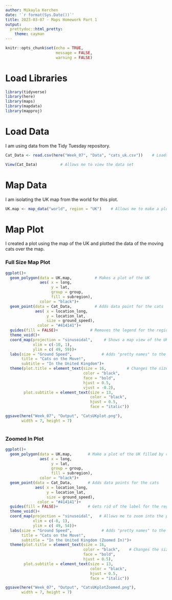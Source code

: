 ```yaml
---
author: Mikayla Kerchen
date: '`r format(Sys.Date())`'
title: 2023-03-07 - Maps Homework Part 1
output:
  prettydoc::html_pretty:
    theme: cayman
---
```


```r
knitr::opts_chunk$set(echo = TRUE,
                      message = FALSE,
                      warning = FALSE)
```

# Load Libraries

```r
library(tidyverse)
library(here)
library(maps)
library(mapdata)
library(mapproj)
```

# Load Data

I am using data from the Tidy Tuesday repository.

```r
Cat_Data <- read.csv(here("Week_07", "Data", "cats_uk.csv"))    # Loads the data

View(Cat_Data)          # Allows me to view the data set
```

# Map Data

I am isolating the UK map from the world for this plot.

```r
UK.map <- map_data("world", region = "UK")    # Allows me to make a plot of the map of the UK
```

# Map Plot

I created a plot using the map of the UK and plotted the data of the moving cats over the map.

### Full Size Map Plot
```r
ggplot()+
  geom_polygon(data = UK.map,          # Makes a plot of the UK
               aes( x = long,
                    y = lat,
                    group = group,
                    fill = subregion),
               color = "black")+
  geom_point(data = Cat_Data,          # Adds data point for the cats
             aes( x = location_long,
                  y = location_lat,
                  size = ground_speed),
              color = "#414141")+
  guides(fill = FALSE)+              # Removes the legend for the regions
  theme_void()+
  coord_map(projection = "sinusoidal",     # Shows a map view of the UK and allows me to zoom ina little bit
            xlim = c(-10, 1),
            ylim = c( 49, 59))+
  labs(size = "Ground Speed",             # Adds "pretty names" to the plot
       title = "Cats on the Move!",
       subtitle = "In the United Kingdom")+
  theme(plot.title = element_text(size = 16,         # Changes the size, face, color, and centers the title and subtitle.
                                  color = "black", 
                                  face = "bold", 
                                  hjust = 0.5,
                                  vjust = -0.2),
        plot.subtitle = element_text(size = 13,
                                     color = "black",
                                     hjust = 0.5,
                                     face = "italic"))

ggsave(here("Week_07", "Output", "CatsUKplot.png"),
       width = 7, height = 7)
  
```

### Zoomed In Plot

```r
ggplot()+
  geom_polygon(data = UK.map,       # Make a plot of the UK filled by region
               aes( x = long,
                    y = lat,
                    group = group,
                    fill = subregion),
               color = "black")+
  geom_point(data = Cat_Data,       # Adds data points for the cats 
             aes( x = location_long,
                  y = location_lat,
                  size = ground_speed),
              color = "#414141")+
  guides(fill = FALSE)+             # Gets rid of the label for the regions
  theme_void()+
  coord_map(projection = "sinusoidal",   # Allows me to zoom into the plot to see the points more clearly
            xlim = c(-8, 1),
            ylim = c( 49, 54))+
  labs(size = "Ground Speed",             # Adds "pretty names" to the plot
       title = "Cats on the Move!",
       subtitle = "In the United Kingdom (Zoomed In)")+
  theme(plot.title = element_text(size = 16, 
                                  color = "black",    # Changes the size, face, color, and centers the title and subtitle
                                  face = "bold", 
                                  hjust = 0.5),
        plot.subtitle = element_text(size = 13,
                                     color = "black",
                                     hjust = 0.5,
                                     face = "italic"))

ggsave(here("Week_07", "Output", "CatsUKplotZoomed.png"),
       width = 7, height = 7)
```

